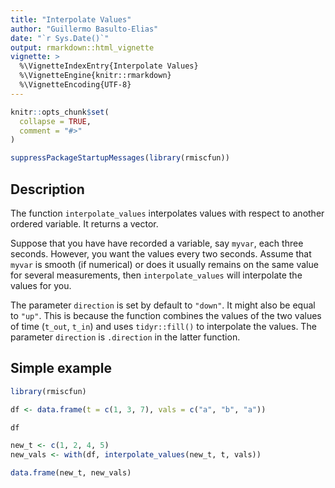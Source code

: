 ```yaml
---
title: "Interpolate Values"
author: "Guillermo Basulto-Elias"
date: "`r Sys.Date()`"
output: rmarkdown::html_vignette
vignette: >
  %\VignetteIndexEntry{Interpolate Values}
  %\VignetteEngine{knitr::rmarkdown}
  %\VignetteEncoding{UTF-8}
---
```


```r
knitr::opts_chunk$set(
  collapse = TRUE,
  comment = "#>"
)
```

<!-- Load packages suppressing messages -->

```r
suppressPackageStartupMessages(library(rmiscfun))
```

## Description

The function `interpolate_values` interpolates values with respect to another ordered variable. It returns a vector.

Suppose that you have have recorded a variable, say `myvar`, each three seconds. However, you want the values every two seconds. Assume that `myvar` is smooth (if numerical) or does it usually remains on the same value for several measurements, then `interpolate_values` will interpolate the values for you.

The parameter `direction` is set by default to `"down"`. It might also be equal to `"up"`. This is because the function combines the values of the two values of time (`t_out`, `t_in`) and uses `tidyr::fill()` to interpolate the values. The parameter `direction` is `.direction` in the latter function.

## Simple example

```r
library(rmiscfun)

df <- data.frame(t = c(1, 3, 7), vals = c("a", "b", "a"))

df

new_t <- c(1, 2, 4, 5)
new_vals <- with(df, interpolate_values(new_t, t, vals))

data.frame(new_t, new_vals)
```

## 
